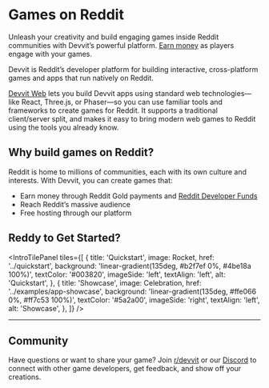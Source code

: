 

# Games on Reddit

Unleash your creativity and build engaging games inside Reddit communities with Devvit’s powerful platform. [Earn money](../earn-money/reddit_developer_funds) as players engage with your games.

Devvit is Reddit’s developer platform for building interactive, cross-platform games and apps that run natively on Reddit.

[Devvit Web](../capabilities/devvit-web/devvit_web_overview.mdx) lets you build Devvit apps using standard web technologies—like React, Three.js, or Phaser—so you can use familiar tools and frameworks to create games for Reddit. It supports a traditional client/server split, and makes it easy to bring modern web games to Reddit using the tools you already know.

## Why build games on Reddit?

Reddit is home to millions of communities, each with its own culture and interests. With Devvit, you can create games that:

- Earn money through Reddit Gold payments and [Reddit Developer Funds](../earn-money/reddit_developer_funds.md)
- Reach Reddit’s massive audience
- Free hosting through our platform

## Reddy to Get Started?

<IntroTilePanel
  tiles={[
    {
      title: 'Quickstart',
      image: Rocket,
      href: '../quickstart',
      background: 'linear-gradient(135deg, #b2f7ef 0%, #4be18a 100%)',
      textColor: '#003820',
      imageSide: 'left',
      textAlign: 'left',
      alt: 'Quickstart',
    },
    {
      title: 'Showcase',
      image: Celebration,
      href: '../examples/app-showcase',
      background: 'linear-gradient(135deg, #ffe066 0%, #ff7c53 100%)',
      textColor: '#5a2a00',
      imageSide: 'right',
      textAlign: 'left',
      alt: 'Showcase',
    },
  ]}
/>

<hr style={{ margin: '2.5rem 0', border: 'none', borderTop: '2px solid #eee' }} />


## Community

Have questions or want to share your game? Join [r/devvit](https://www.reddit.com/r/devvit/) or our [Discord](https://discord.gg/Cd43ExtEFS) to connect with other game developers, get feedback, and show off your creations.
